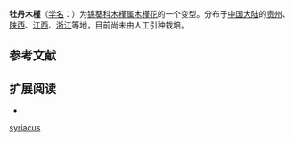{{Infraspeciesbox
| genus = Hibiscus
| species = syriacus
| species link=木槿
| forma =paeoniflorus
| authority = Gagn.
}}

'''牡丹木槿'''（[[学名|学名]]：{{lang|la|''Hibiscus syriacus'' f. ''paeoniflorus''}}）为[[锦葵科|锦葵科]][[木槿属|木槿属]][[木槿花|木槿花]]的一个变型。分布于[[中国大陆|中国大陆]]的[[贵州|贵州]]、[[陕西|陕西]]、[[江西|江西]]、[[浙江|浙江]]等地，目前尚未由人工引种栽培。{{r|CPNI}} 

== 参考文献 ==
{{reflist|refs=
<ref name=CPNI>{{CPNI| zh=牡丹木槿 | id=275-22030 | binomial=Hibiscus syriacus | authority=Gagn. | form=paeoniflorus | accessdate=2013-01-17}}
</ref>}}

== 扩展阅读 ==
{{refbegin}}
* {{wikispecies-inline|Hibiscus syriacus f. paeoniflorus|牡丹木槿}}
{{refend}}

{{plant-stub}}

[[Category:木槿属|syriacus]]